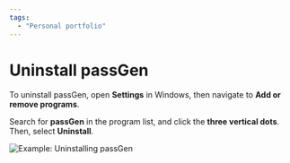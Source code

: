 ```yaml
---
tags:
  - "Personal portfolio"
---
```


# Uninstall passGen

To uninstall passGen, open **Settings** in Windows, then navigate to **Add or remove programs**.

Search for **passGen** in the program list, and click the **three vertical dots**. Then, select **Uninstall**.

![Example: Uninstalling passGen](https://github.com/josh-wong/passGen/blob/main/docs/assets/screenshots/uninstall.gif?raw=true)
